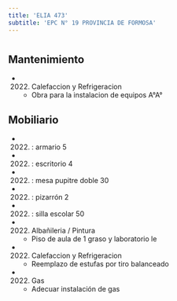 ```yaml
---
title: 'ELIA 473'
subtitle: 'EPC N° 19 PROVINCIA DE FORMOSA'
---
```


#


## Mantenimiento

*  (2022) Calefaccion y Refrigeracion 
    + Obra para la instalacion de equipos A°A°


## Mobiliario

*  (2022) : armario 5 

*  (2022) : escritorio 4 

*  (2022) : mesa pupitre doble 30 

*  (2022) : pizarrón 2 

*  (2022) : silla escolar 50 




*  (2022) Albañileria / Pintura 
    + Piso de aula de 1 graso y laboratorio le

*  (2022) Calefaccion y Refrigeracion 
    + Reemplazo de estufas por tiro balanceado

*  (2022) Gas 
    + Adecuar instalación de gas



